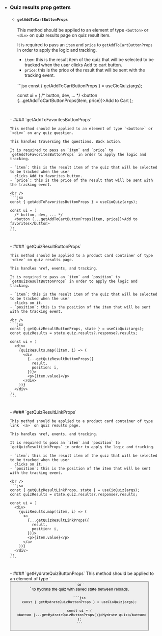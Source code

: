 
- ### Quiz results prop getters
    - #### `getAddToCartButtonProps`

      This method should be applied to an element of type `<button>` or `<div>` on quiz results page on quiz result item.

      It is required to pass an `item` and `price` to `getAddToCartButtonProps` in order to apply the logic and tracking.

      - `item`: this is the result item of the quiz that will be selected to be tracked when the user
        clicks Add to cart button.
      - `price`: this is the price of the result that will be sent with the tracking event.

      <br />
      ```jsx
      const { getAddToCartButtonProps } = useCioQuiz(args);

      const ui = (
        /* button, dev, ... */
        <button {...getAddToCartButtonProps(item, price)}>Add to Cart</button>
      );
      ```

    <br />
    - #### `getAddToFavoritesButtonProps`

      This method should be applied to an element of type `<button>` or `<div>` on any quiz question.

      This handles traversing the questions. Back action.

      It is required to pass an `item` and `price` to `getAddToFavoritesButtonProps` in order to apply the logic and tracking.

      - `item`: this is the result item of the quiz that will be selected to be tracked when the user
        clicks Add to favorites button.
      - `price`: this is the price of the result that will be sent with the tracking event.

      <br />
      ```jsx
      const { getAddToFavoritesButtonProps } = useCioQuiz(args);

      const ui = (
        /* button, dev, ... */
        <button {...getAddToCartButtonProps(item, price)}>Add to favorites</button>
      );
      ```

    <br />
    - #### `getQuizResultButtonProps`

      This method should be applied to a product card container of type `<div>` on quiz results page.

      This handles href, events, and tracking.

      It is required to pass an `item` and `position` to `getQuizResultButtonProps` in order to apply the logic and tracking.

      - `item`: this is the result item of the quiz that will be selected to be tracked when the user
        clicks on it.
      - `position`: this is the position of the item that will be sent with the tracking event.

      <br />
      ```jsx
      const { getQuizResultButtonProps, state } = useCioQuiz(args);
      const quizResults = state.quiz.results?.response?.results;

      const ui = (
        <div>
          {quizResults.map((item, i) => (
            <div
              {...getQuizResultButtonProps({
                result,
                position: i,
              })}>
              <p>{item.value}</p>
            </div>
          ))}
        </div>
      );
      ```

    <br />
    - #### `getQuizResultLinkProps`

      This method should be applied to a product card container of type link `<a>` on quiz results page.

      This handles href, events, and tracking.

      It is required to pass an `item` and `position` to `getQuizResultLinkProps` in order to apply the logic and tracking.

      - `item`: this is the result item of the quiz that will be selected to be tracked when the user
        clicks on it.
      - `position`: this is the position of the item that will be sent with the tracking event.

      <br />
      ```jsx
      const { getQuizResultLinkProps, state } = useCioQuiz(args);
      const quizResults = state.quiz.results?.response?.results;

      const ui = (
        <div>
          {quizResults.map((item, i) => (
            <a
              {...getQuizResultLinkProps({
                result,
                position: i,
              })}>
              <p>{item.value}</p>
            </a>
          ))}
        </div>
      );
      ```

    <br />
    - #### `getHydrateQuizButtonProps`
      This method should be applied to an element of type `<button>` or `<div>` to hydrate the quiz with saved state between reloads.

      ```jsx
      const { getHydrateQuizButtonProps } = useCioQuiz(args);

      const ui = (
        <button {...getHydrateQuizButtonProps()}>Hydrate quiz</button>
      );
      ```
